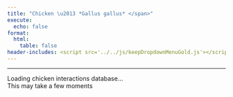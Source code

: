 ```yaml
---
title: "Chicken \u2013 *Gallus gallus* </span>"
execute:
  echo: false
format:
  html:
    table: false
header-includes: <script src='../../js/keepDropdownMenuGold.js'></script>
---
```


***

```{=html}

<div id="loading-widget-page11" class="loading-container">
  <div class="loading-spinner"></div>
  <div class="loading-text">Loading chicken interactions database...</div>
  <div class="loading-subtext">This may take a few moments</div>
</div>

<div id="table-content11" style="opacity: 0;">

<!-- Injected automatically via Jinja -->
{{ table_block }}

</div>

<script>
(function() {
    function hideLoadingShowTablePage11() {
        document.getElementById('loading-widget-page11').style.display = 'none';
        document.getElementById('table-content11').style.opacity = '1';
    }
    
    // Make it globally available
    window.hideLoadingShowTablePage11 = hideLoadingShowTablePage11;
    
    // Fallback timeout
    setTimeout(function() {
        hideLoadingShowTablePage11();
    }, 2000);
})();
</script>


```




